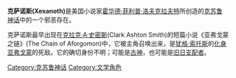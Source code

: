 '''克萨诺斯(Xexanoth)'''是美国小说家[[霍华德·菲利普·洛夫克拉夫特|霍华德·菲利普·洛夫克拉夫特]]所创造的[[克苏鲁神话|克苏鲁神话]]中的一个邪恶存在。

克萨诺斯最早出现在[[克拉克·A·史密斯|克拉克·A·史密斯]](Clark Ashton Smith)的短篇小说《亚弗戈蒙之链》(The Chain of Aforgomon)中，它被主角召唤出来，是[[犹格·索托斯|犹格·索托斯]]的[[化身|化身]][[亚弗戈蒙|亚弗戈蒙]]的死敌。它的确切身份不明；可能是[[古神|古神]]，也可能是[[旧日支配者|旧日支配者]]。


[[Category:克苏鲁神话|Category:克苏鲁神话]]
[[Category:文学角色|Category:文学角色]]